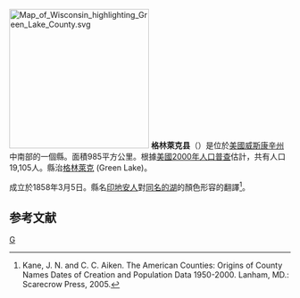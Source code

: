 {{noteTA
|T=zh-hans:格林莱克县 (威斯康辛州);zh-hk:格林萊克縣 (威斯康辛州);zh-tw:格林萊克郡 (威斯康辛州);
|1=zh-hans:县;zh-hk:縣;zh-tw:郡;
}}
[[File:Map_of_Wisconsin_highlighting_Green_Lake_County.svg|250px]]
'''格林萊克县'''（{{lang-en|Green Lake County}}）是位於[[美國|美國]][[威斯康辛州|威斯康辛州]]中南部的一個縣。面積985平方公里。根據[[美國2000年人口普查|美國2000年人口普查]]估計，共有人口19,105人。縣治[[格林萊克_(威斯康辛州)|格林萊克]] (Green Lake)。

成立於1858年3月5日。縣名[[印地安人|印地安人]]對[[格林湖_(威斯康辛州)|同名的湖]]的顏色形容的翻譯<ref>Kane, J. N. and C. C. Aiken. The American Counties: Origins of County Names Dates of Creation and Population Data 1950-2000. Lanham, MD.: Scarecrow Press, 2005.</ref>。

==参考文献==
<div class="references-small">
<references />
</div>

[[Category:威斯康辛州行政區劃|G]]